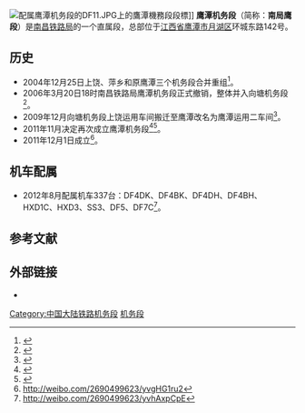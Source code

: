 [[File:配属鹰潭机务段的DF11.JPG|thumb]]上的鷹潭機務段段標]]
'''鹰潭机务段'''（简称：'''南局鹰段'''）是[[南昌铁路局|南昌铁路局]]的一个直属段，总部位于[[江西省|江西省]][[鹰潭市|鹰潭市]][[月湖区|月湖区]]环城东路142号。

== 历史 ==
*2004年12月25日上饶、萍乡和原鹰潭三个机务段合并重组<ref>{{Cite web |url=http://jiangxi.jxnews.com.cn/system/2004/12/29/000778556.shtml |title=鹰潭组建江南最大机务段 |access-date=2015-02-17 |archive-url=https://web.archive.org/web/20150217095024/http://jiangxi.jxnews.com.cn/system/2004/12/29/000778556.shtml |archive-date=2015-02-17 |dead-url=yes }}</ref>。
*2006年3月20日18时南昌铁路局鹰潭机务段正式撤销，整体并入向塘机务段<ref>{{Cite web |url=http://tieba.baidu.com/p/89472013 |title=南昌铁路局生产力布局大调整 |accessdate=2015-03-01 |archive-date=2016-03-05 |archive-url=https://web.archive.org/web/20160305023848/http://tieba.baidu.com/p/89472013 |dead-url=no }}</ref>。
*2009年12月向塘机务段上饶运用车间搬迁至鹰潭改名为鹰潭运用二车间<ref>{{Cite web |url=http://www.srzc.com/news/srxw/shizhengjingji/2010/0330/15087.html |title=上饶运用车间整体搬迁鹰潭 |accessdate=2015-02-17 |archive-date=2015-02-17 |archive-url=https://web.archive.org/web/20150217095618/http://www.srzc.com/news/srxw/shizhengjingji/2010/0330/15087.html |dead-url=yes }}</ref>。
*2011年11月决定再次成立鹰潭机务段<ref>{{Cite web |url=http://news.cnr.cn/gnxw/201112/t20111205_508878403.shtml |title=南昌铁路局鹰潭机务段日前挂牌成立 |accessdate=2015-02-17 |archive-date=2015-02-17 |archive-url=https://web.archive.org/web/20150217103610/http://news.cnr.cn/gnxw/201112/t20111205_508878403.shtml |dead-url=no }}</ref><ref>{{Cite web |url=http://news.hexun.com/2011-11-24/135632654.html |title=铁路系统站段重新划 管理将细分化 |access-date=2015-02-17 |archive-url=https://web.archive.org/web/20150217120443/http://news.hexun.com/2011-11-24/135632654.html |archive-date=2015-02-17 |dead-url=yes }}</ref>。
*2011年12月1日成立<ref>http://weibo.com/2690499623/yvgHG1ru2</ref>。

== 机车配属 ==
* 2012年8月配属机车337台：DF4DK、DF4BK、DF4DH、DF4BH、HXD1C、HXD3、SS3、DF5、DF7C<ref>http://weibo.com/2690499623/yvhAxpCpE</ref>。

== 参考文献 ==
{{Reflist}}
== 外部链接 ==
*{{Sinaweibo|2690499623}}

{{南昌铁路局}}
[[Category:中国大陆铁路机务段|Category:中国大陆铁路机务段]]
[[Category:中国铁路南昌局集团|机务段]]